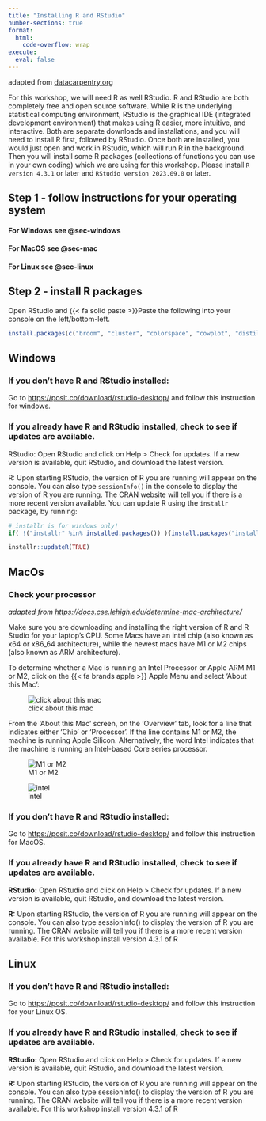 ```yaml
---
title: "Installing R and RStudio"
number-sections: true
format:
  html:
    code-overflow: wrap
execute:
  eval: false
---
```


adapted from [datacarpentry.org](datacarpentry.org)

For this workshop, we will need R as well RStudio. R and RStudio are both completely free and open source software. While R is the underlying statistical computing environment, RStudio is the graphical IDE (integrated development environment) that makes using R easier, more intuitive, and interactive. Both are separate downloads and installations, and you will need to install R first, followed by RStudio. Once both are installed, you would just open and work in RStudio, which will run R in the background. Then you will install some R packages (collections of functions you can use in your own coding) which we are using for this workshop. Please install `R version 4.3.1` or later  and `RStudio version 2023.09.0` or later. 

## Step 1 - follow instructions for your operating system

#### For Windows see **@sec-windows**

#### For MacOS see **@sec-mac**

#### For Linux see **@sec-linux**


## Step 2 - install R packages

Open RStudio and {{< fa solid paste >}}Paste the following into your console on the left/bottom-left.

```r
install.packages(c("broom", "cluster", "colorspace", "cowplot", "distill", "gapminder", "GGally", "gganimate", "ggbeeswarm", "ggiraph", "ggdendro", "ggdist", "ggforce","ggplot2movies", "ggrepel", "ggridges", "ggthemes", "gifski", "glue","knitr", "learnr", "naniar", "margins", "MASS", "Matrix","nycflights13", "palmerpenguins", "patchwork", "quarto", "rgdal", "rmarkdown","rnaturalearth", "sf", "shinyjs", "tableone", "tidyverse", "transformr", "umap"))
```


## Windows {#sec-windows}

### If you don’t have R and RStudio installed:

Go to [https://posit.co/download/rstudio-desktop/](https://posit.co/download/rstudio-desktop/) and follow this instruction for windows.

### If you already have R and RStudio installed, check to see if updates are available. 

RStudio: Open RStudio and click on Help > Check for updates. If a new version is available, quit RStudio, and download the latest version. 

R: Upon starting RStudio, the version of R you are running will appear on the console. You can also type `sessionInfo()` in the console to display the version of R you are running. The CRAN website will tell you if there is a more recent version available. You can update R using the `installr` package, by running: 

```r
# installr is for windows only!
if( !("installr" %in% installed.packages()) ){install.packages("installr")} 

installr::updateR(TRUE) 
```

## MacOs {#sec-mac}


### Check your processor {.text-left}
*adapted from [https://docs.cse.lehigh.edu/determine-mac-architecture/](https://docs.cse.lehigh.edu/determine-mac-architecture/)*

Make sure you are downloading and installing the right version of R and R Studio for your laptop's CPU. Some Macs have an intel chip (also known as x64 or x86_64 architecture), while the newest macs have M1 or M2 chips (also known as ARM architecture).

To determine whether a Mac is running an Intel Processor or Apple ARM M1 or M2, click on the {{< fa brands apple >}} Apple Menu and select 'About this Mac':

![click about this mac](assets/images/determine-mac-architecture01.png)

From the 'About this Mac' screen, on the 'Overview' tab, look for a line that indicates either 'Chip' or 'Processor'. If the line contains M1 or M2, the machine is running Apple Silicon. Alternatively, the word Intel indicates that the machine is running an Intel-based Core series processor.

![M1 or M2](assets/images/determine-mac-architecture-m1.png)

![intel](assets/images/determine-mac-architecture-intel.png)

### If you don’t have R and RStudio installed:

Go to [https://posit.co/download/rstudio-desktop/](https://posit.co/download/rstudio-desktop/) and follow this instruction for MacOS.

### If you already have R and RStudio installed, check to see if updates are available.

**RStudio:** Open RStudio and click on Help > Check for updates. If a new version is available, quit RStudio, and download the latest version.

**R:** Upon starting RStudio, the version of R you are running will appear on the console. You can also type sessionInfo() to display the version of R you are running. The CRAN website will tell you if there is a more recent version available. For this workshop install version 4.3.1 of R

## Linux {#sec-linux}

### If you don’t have R and RStudio installed:

Go to [https://posit.co/download/rstudio-desktop/](https://posit.co/download/rstudio-desktop/) and follow this instruction for your Linux OS.

### If you already have R and RStudio installed, check to see if updates are available.

**RStudio:** Open RStudio and click on Help > Check for updates. If a new version is available, quit RStudio, and download the latest version.

**R:** Upon starting RStudio, the version of R you are running will appear on the console. You can also type sessionInfo() to display the version of R you are running. The CRAN website will tell you if there is a more recent version available. For this workshop install version 4.3.1 of R

